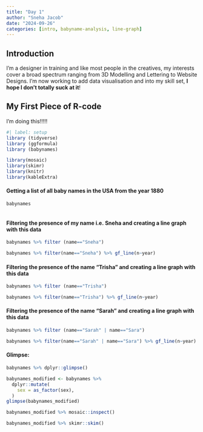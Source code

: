 ```yaml
---
title: "Day 1"
author: "Sneha Jacob"
date: "2024-09-26"
categories: [intro, babyname-analysis, line-graph]
---
```


## Introduction

I'm a designer in training and like most people in the creatives, my interests cover a broad spectrum ranging from 3D Modelling and Lettering to Website Designs. I'm now working to add data visualisation and into my skill set, **I hope I don't totally suck at it**!

## My First Piece of R-code

I'm doing this!!!!!

```r
#| label: setup
library (tidyverse)
library (ggformula)
library (babynames)

library(mosaic)
library(skimr)
library(knitr)
library(kableExtra)
```

#### Getting a list of all baby names in the USA from the year 1880

```r
babynames
```

```         
```

#### Filtering the presence of my name i.e. Sneha and creating a line graph with this data

```r
babynames %>% filter (name=="Sneha")

```

```r
babynames %>% filter(name=="Sneha") %>% gf_line(n~year)
```

#### Filtering the presence of the name "Trisha" and creating a line graph with this data

```r
babynames %>% filter (name=="Trisha")
```

```r
babynames %>% filter(name=="Trisha") %>% gf_line(n~year)
```

#### Filtering the presence of the name "Sarah" and creating a line graph with this data

```r
babynames %>% filter (name=="Sarah" | name=="Sara") 

```

```r
babynames %>% filter(name=="Sarah" | name=="Sara") %>% gf_line(n~year)

```

#### Glimpse:

```r
babynames %>% dplyr::glimpse()
```

```r
babynames_modified <- babynames %>%
  dplyr::mutate(
    sex = as_factor(sex),
  )
glimpse(babynames_modified)
```

```r
babynames_modified %>% mosaic::inspect()
```

```r
babynames_modified %>% skimr::skim()
```
